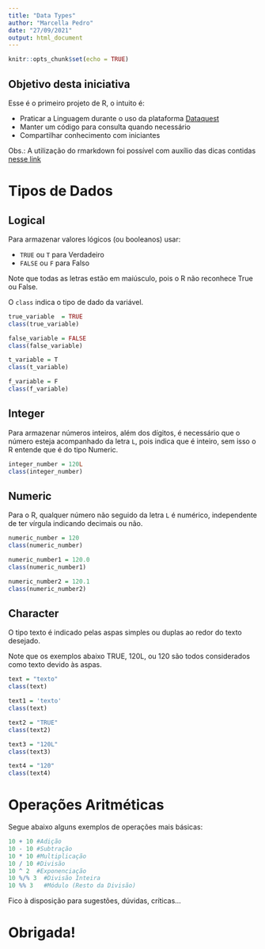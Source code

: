 ```yaml
---
title: "Data Types"
author: "Marcella Pedro"
date: "27/09/2021"
output: html_document
---
```


```r
knitr::opts_chunk$set(echo = TRUE)
```
## Objetivo desta iniciativa

Esse é o primeiro projeto de R, o intuito é:

* Praticar a Linguagem durante o uso da plataforma [Dataquest](https://www.dataquest.io/) 
* Manter um código para consulta quando necessário
* Compartilhar conhecimento com iniciantes 

Obs.: A utilização do rmarkdown foi possível com auxílio das dicas contidas [nesse link](https://www.dataquest.io/blog/r-markdown-guide-cheatsheet/)

# Tipos de Dados

## Logical

Para armazenar valores lógicos (ou booleanos) usar:

* `TRUE` ou `T` para Verdadeiro
* `FALSE` ou `F` para Falso 

Note que todas as letras estão em maiúsculo, pois o R não reconhece True ou False.

O `class` indica o tipo de dado da variável.

```r
true_variable  = TRUE
class(true_variable)

false_variable = FALSE
class(false_variable)

t_variable = T
class(t_variable)

f_variable = F
class(f_variable)
```

## Integer

Para armazenar números inteiros, além dos dígitos, é necessário que o número esteja acompanhado da letra `L`, pois indica que é inteiro, sem isso o R entende que é do tipo Numeric.

```r
integer_number = 120L
class(integer_number)
```

## Numeric

Para o R, qualquer número não seguido da letra `L` é numérico, independente de ter vírgula indicando decimais ou não.

```r
numeric_number = 120
class(numeric_number)

numeric_number1 = 120.0
class(numeric_number1)

numeric_number2 = 120.1
class(numeric_number2)
```


## Character

O tipo texto é indicado pelas aspas simples ou duplas ao redor do texto desejado.

Note que os exemplos abaixo TRUE, 120L, ou 120 são todos considerados como texto devido às aspas.

```r
text = "texto"
class(text)

text1 = 'texto'
class(text)

text2 = "TRUE"
class(text2)

text3 = "120L"
class(text3)

text4 = "120"
class(text4)
```

# Operações Aritméticas

Segue abaixo alguns exemplos de operações mais básicas:

```r
10 + 10 #Adição
10 - 10 #Subtração
10 * 10 #Multiplicação
10 / 10 #Divisão
10 ^ 2  #Exponenciação
10 %/% 3  #Divisão Inteira
10 %% 3   #Módulo (Resto da Divisão)
```


Fico à disposição para sugestões, dúvidas, críticas...

# Obrigada!
